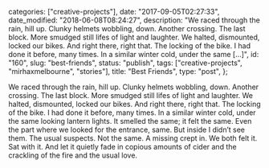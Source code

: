 
  categories: ["creative-projects"],
  date: "2017-09-05T02:27:33",
  date_modified: "2018-06-08T08:24:27",
  description:
    "We raced through the rain, hill up. Clunky helmets wobbling, down. Another crossing. The last block. More smudged still lifes of light and laughter. We halted, dismounted, locked our bikes. And right there, right that. The locking of the bike. I had done it before, many times. In a similar winter cold, under the same […]",
  id: "160",
  slug: "best-friends",
  status: "publish",
  tags: ["creative-projects", "mirhaxmelbourne", "stories"],
  title: "Best Friends",
  type: "post",
};


We raced through the rain, hill up. Clunky helmets wobbling, down. Another crossing. The last block. More smudged still lifes of light and laughter. We halted, dismounted, locked our bikes. And right there, right that. The locking of the bike. I had done it before, many times. In a similar winter cold, under the same looking lantern lights. It smelled the same; it felt the same. Even the part where we looked for the entrance, same. But inside I didn’t see them. The usual suspects. Not the same. A missing crept in. We both felt it. Sat with it. And let it quietly fade in copious amounts of cider and the crackling of the fire and the usual love.
